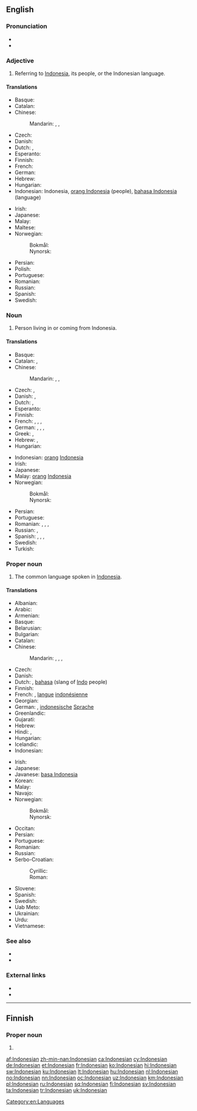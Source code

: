 {{also|indonesian}}
==English==
{{interwiktionary|code=id}}
{{wikipedia|lang=en}}

===Pronunciation===
* {{audio|en-us-Indonesian.ogg|Audio (US)}}
* {{rhymes|iːʒən}}

===Adjective===
{{en-adj|-}}

# Referring to [[Indonesia]], its people, or the Indonesian language.

====Translations====
{{trans-top|referring to [[Indonesia]]}}
* Basque: {{t-|eu|indonesiar}}
* Catalan: {{t+|ca|indonesi}}
* Chinese:
*: Mandarin: {{t|cmn|印度尼西亞|alt=印度尼西的|sc=Hani}}, {{t|cmn|印度尼西亚|tr=Yìndùníxīyà de|alt=印度尼西亚的|sc=Hani}}, {{t|cmn|印尼|tr=Yìnní de|alt=印尼的|sc=Hani}}
* Czech: {{t+|cs|indonéský}}
* Danish: {{t-|da|indonesisk}}
* Dutch: {{t+|nl|Indonesisch}}, {{t+|nl|Indonesische}}
* Esperanto: {{t-|eo|indonezia}}
* Finnish: {{t+|fi|indonesialainen}}
* French: {{t+|fr|indonésien}}
* German: {{t+|de|indonesisch}}
* Hebrew: {{t-|he|אינדונזי|tr=Indonezi}}
* Hungarian: {{t+|hu|indonéz}}
* Indonesian: Indonesia, [[orang Indonesia]] (people), [[bahasa Indonesia]] (language)
{{trans-mid}}
* Irish: {{t-|ga|Indinéiseach}}
* Japanese: {{t-|ja|インドネシアの|tr=indoneshia-no}}
* Malay: {{t-|ms|Indonesia}}
* Maltese: {{t-|mt|Indoneżjan}}
* Norwegian:
*: Bokmål: {{t-|nb|indonesisk}}
*: Nynorsk: {{t+|nn|indonesisk}}
* Persian: {{t-|fa|اندونزیایی|tr=Andonesiyayi}}
* Polish: {{t+|pl|indonezyjski}}
* Portuguese: {{t+|pt|indonésio}}
* Romanian: {{t-|ro|indonezian}}
* Russian: {{t+|ru|индонезийский|tr=indonɛzíjskij}}
* Spanish: {{t+|es|indonesio}}
* Swedish: {{t+|sv|indonesisk}}
{{trans-bottom}}

===Noun===
{{en-noun}}

# Person living in or coming from Indonesia.

====Translations====
{{trans-top|person}}
* Basque: {{t-|eu|indonesiar}}
* Catalan: {{t+|ca|indonesi|m}}, {{t+|ca|indonèsia|f}}
* Chinese:
*: Mandarin: {{t|cmn|印度尼西亞人|sc=Hani}}, {{t|cmn|印度尼西亚人|tr=Yìndùníxīyà rén|sc=Hani}}, {{t|cmn|印尼人|tr=Yìnní rén|sc=Hani}}
* Czech: {{t-|cs|Indonésan|m}}, {{t-|cs|Indonésanka|f}}
* Danish: {{t-|da|Indoneser}}, {{t-|da|Indonesere|p}}
* Dutch: {{t+|nl|Indonesiër|m}}, {{t+|nl|Indonesische|f}}
* Esperanto: {{t-|eo|indoneziano}}
* Finnish: {{t+|fi|indonesialainen}}
* French: {{t+|fr|Indonésien|m}}, {{t+|fr|Indonésienne|f}}, {{t+|fr|Indonésiens}} {{m-p}}, {{t+|fr|Indonésiennes}} {{f-p}}
* German: {{t+|de|Indonesier|m}}, {{t+|de|Indonesierin|f}}, {{t+|de|Indonesier}} {{m-p}}, {{t+|de|Indonesierinnen}} {{f-p}}
* Greek: {{t+|el|Ινδονήσιος|m}}, {{t-|el|Ινδονήσια|f}}
* Hebrew: {{t-|he|אינדונזי|tr=Indonezi|m}}, {{t-|he|אינדונזית|tr=Indonezit|f}}
* Hungarian: {{t+|hu|indonéz}}
{{trans-mid}}
* Indonesian: [[orang]] [[Indonesia]]
* Irish: {{t-|ga|Indinéiseach|m}}
* Japanese: {{t-|ja|インドネシア人|tr=Indoneshia-jin}}
* Malay: [[orang]] [[Indonesia]]
* Norwegian:
*: Bokmål: {{t-|nb|indonesier|m}}
*: Nynorsk: {{t+|nn|indonesiar|m}}
* Persian: {{t-|fa|اندونزیایی|tr=Andonesiyayi}}
* Portuguese: {{t+|pt|indonésio|m}}
* Romanian: {{t-|ro|indonezian|m}}, {{t-|ro|indoneziancă|f}}, {{t-|ro|indonezieni}} {{m-p}}, {{t-|ro|indonezience}} {{f-p}}
* Russian: {{t+|ru|индонезиец|m|tr=indonɛzíjec}},  {{t+|ru|индонезийка|f|tr=indonɛzíjka}}
* Spanish: {{t+|es|indonesio|m}}, {{t-|es|indonesia|f}}, {{t-|es|indonesios|m-p}}, {{t-|es|indonesias|f-p}}
* Swedish: {{t+|sv|indones}}
* Turkish: {{t+|tr|Endonezyalı}}
{{trans-bottom}}

===Proper noun===
{{en-proper noun}}

# The common language spoken in [[Indonesia]].

====Translations====
{{trans-top|language}}
* Albanian: {{t+|sq|gjuha indoneziane}}
* Arabic: {{t-|ar|أندونيسية|f|tr='andunisiyya|sc=Arab}}
* Armenian: {{t-|hy|ինդոնեզերեն|tr=indonezeren}}
* Basque: {{t+|eu|indonesiera}}
* Belarusian: {{t-|be|інданезійская|f|tr=indanezíjskaja|sc=Cyrl}}
* Bulgarian: {{t+|bg|индонезийски|m|tr=indonezíjski|sc=Cyrl}}
* Catalan: {{t+|ca|indonesi|m}}
* Chinese:
*: Mandarin: {{t|cmn|印度尼西亞語|sc=Hani}}, {{t|cmn|印度尼西亚语|tr=Yìndùníxīyà yǔ|sc=Hani}}, {{t|cmn|印尼語|sc=Hani}}, {{t|cmn|印尼语|tr=Yìnní yǔ|sc=Hani}}
* Czech: {{t+|cs|indonéština|f}}
* Danish: {{t-|da|Indonesisk}}
* Dutch: {{t+|nl|Indonesisch|n}}, [[bahasa]] (slang of [[Indo]] people)
* Finnish: {{t+|fi|indonesia}}
* French: {{t+|fr|indonésien|m}}, [[langue]] [[indonésienne]] {{f}}
* Georgian: {{t-|ka|ინდონეზიური|tr=indoneziuri|sc=Geor}}
* German: {{t+|de|Indonesisch|n}}, [[indonesische]] [[Sprache]] {{f}}
* Greenlandic: {{t-|kl|Indonesiamiutut}}
* Gujarati: {{t+|gu|ઇન્ડોનેશિયન|tr=inḍoneśiyan|sc=Gujr}}
* Hebrew: {{t-|he|אִינְדּוֹנֶזִית|f|tr=indonezít|sc=Hebr}}
* Hindi: {{t+|hi|इन्डोनेशियन|tr=inḍoneśiyan|sc=Deva}}, {{t-|hi|इन्डोनेशियाई|f|tr=inḍoneśiyā'ī|sc=Deva}}
* Hungarian: {{t+|hu|indonéz}}
* Icelandic: {{t+|is|indónesíska}}
* Indonesian: {{t+|id|bahasa Indonesia}}
{{trans-mid}}
* Irish: {{t-|ga|Indinéisis|f}}
* Japanese: {{t+|ja|インドネシア語|tr=Indoneshia-go|sc=Jpan}}
* Javanese: [[basa Indonesia]]
* Korean: {{t+|ko|인도네시아어|tr=Indonesia-eo|sc=Kore}}
* Malay: {{t-|ms|bahasa Indonesia}}
* Navajo: {{tø|nv|Indoníízha bizaad}}
* Norwegian:
*: Bokmål: {{t-|nb|indonesisk|m}}
*: Nynorsk: {{t+|nn|indonesisk|m}}
* Occitan: {{t+|oc|indonesian|m}}
* Persian: {{t-|fa|اندونزیایی|tr=enduneziyâyi|sc=fa-Arab}}
* Portuguese: {{t+|pt|indonésio|m}}
* Romanian: {{t+|ro|indoneziană|f}}
* Russian: {{t+|ru|индонезийский|m|tr=indonɛzíjskij}}
* Serbo-Croatian:
*: Cyrillic: {{t-|sh|индонезијски|m}}
*: Roman: {{t-|sh|indonezijski|m}}
* Slovene: {{t-|sl|indonezijščina|f}}
* Spanish: {{t+|es|indonesio|m}}
* Swedish: {{t+|sv|indonesiska|c}}
* Uab Meto: {{tø|aoz|uab Indonesia}}
* Ukrainian: {{t+|uk|індонезійська|f|tr=indonezíjs'ka|sc=Cyrl}}
* Urdu: {{t-|ur|انڈونیشیائی|f|tr=inḍoneśiyā'ī|sc=ur-Arab}}
* Vietnamese: {{t-|vi|tiếng In-đô-nê-xi-a}}
{{trans-bottom}}

===See also===
* {{langcat}}
* {{langlist}}

===External links===
* {{ISO 639|link=Ethnologue|1code=id|code=ind}}
* {{websters-online}}

[[Category:en:Languages]]

----

==Finnish==

===Proper noun===
{{head|fi|proper noun form}}

# {{fi-form of|type=proper noun|case=genitive|pl=singular|Indonesia}}

[[af:Indonesian]]
[[zh-min-nan:Indonesian]]
[[ca:Indonesian]]
[[cy:Indonesian]]
[[de:Indonesian]]
[[et:Indonesian]]
[[fr:Indonesian]]
[[ko:Indonesian]]
[[hi:Indonesian]]
[[sw:Indonesian]]
[[ku:Indonesian]]
[[lt:Indonesian]]
[[hu:Indonesian]]
[[nl:Indonesian]]
[[no:Indonesian]]
[[nn:Indonesian]]
[[oc:Indonesian]]
[[uz:Indonesian]]
[[km:Indonesian]]
[[pl:Indonesian]]
[[ru:Indonesian]]
[[sq:Indonesian]]
[[fi:Indonesian]]
[[sv:Indonesian]]
[[ta:Indonesian]]
[[tr:Indonesian]]
[[uk:Indonesian]]
